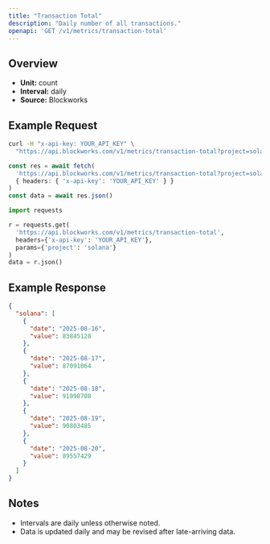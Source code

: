 ```yaml
---
title: "Transaction Total"
description: "Daily number of all transactions."
openapi: 'GET /v1/metrics/transaction-total'
---
```


## Overview

- **Unit:** count
- **Interval:** daily
- **Source:** Blockworks

## Example Request

<CodeGroup>

```bash cURL
curl -H "x-api-key: YOUR_API_KEY" \
  "https://api.blockworks.com/v1/metrics/transaction-total?project=solana"
```

```typescript TypeScript
const res = await fetch(
  'https://api.blockworks.com/v1/metrics/transaction-total?project=solana',
  { headers: { 'x-api-key': 'YOUR_API_KEY' } }
)
const data = await res.json()
```

```python Python
import requests

r = requests.get(
  'https://api.blockworks.com/v1/metrics/transaction-total',
  headers={'x-api-key': 'YOUR_API_KEY'},
  params={'project': 'solana'}
)
data = r.json()
```

</CodeGroup>

## Example Response

```json
{
  "solana": [
    {
      "date": "2025-08-16",
      "value": 83845128
    },
    {
      "date": "2025-08-17",
      "value": 87091064
    },
    {
      "date": "2025-08-18",
      "value": 91098708
    },
    {
      "date": "2025-08-19",
      "value": 90803485
    },
    {
      "date": "2025-08-20",
      "value": 89557429
    }
  ]
}
```

## Notes
- Intervals are daily unless otherwise noted.
- Data is updated daily and may be revised after late-arriving data.
